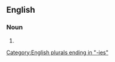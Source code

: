 ==English==

===Noun===
{{head|en|noun form}}

# {{plural of|en|banditry}}

[[Category:English plurals ending in "-ies"]]